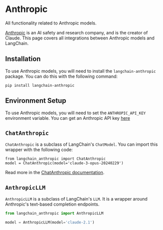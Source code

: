 # Anthropic

All functionality related to Anthropic models.

[Anthropic](https://www.anthropic.com/) is an AI safety and research company, and is the creator of Claude.
This page covers all integrations between Anthropic models and LangChain.

## Installation

To use Anthropic models, you will need to install the `langchain-anthropic` package.
You can do this with the following command:

```
pip install langchain-anthropic
```

## Environment Setup

To use Anthropic models, you will need to set the `ANTHROPIC_API_KEY` environment variable.
You can get an Anthropic API key [here](https://console.anthropic.com/settings/keys)

## `ChatAnthropic`

`ChatAnthropic` is a subclass of LangChain's `ChatModel`.
You can import this wrapper with the following code:

```
from langchain_anthropic import ChatAnthropic
model = ChatAnthropic(model='claude-3-opus-20240229')
```

Read more in the [ChatAnthropic documentation](/docs/integrations/chat/anthropic).

## `AnthropicLLM`

`AnthropicLLM` is a subclass of LangChain's `LLM`. It is a wrapper around Anthropic's 
text-based completion endpoints.

```python
from langchain_anthropic import AnthropicLLM

model = AnthropicLLM(model='claude-2.1')
```